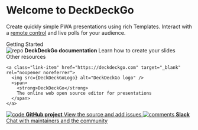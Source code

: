 



<Meta title="Introduction/Introduction" />

<style>{`
  .subheading {
    --mediumdark: '#6e6d6f';
    font-weight: 900;
    font-size: 13px;
    color: #999;
    letter-spacing: 6px;
    line-height: 24px;
    text-transform: uppercase;
    margin-bottom: 12px;
    margin-top: 40px;
  }

  .link-list {
    display: grid;
    grid-template-columns: 1fr;
    grid-template-rows: 1fr;
    row-gap: 10px;
  }

  @media (min-width: 620px) {
    .link-list {
      row-gap: 20px;
      column-gap: 20px;
      grid-template-columns: 1fr 1fr;
    }
  }

  @media all and (-ms-high-contrast:none) {
  .link-list {
      display: -ms-grid;
      -ms-grid-columns: 1fr 1fr;
      -ms-grid-rows: 1fr;
    }
  }

  .link-item {
    display: block;
    padding: 20px 30px 20px 15px;
    border: 1px solid #00000010;
    border-radius: 5px;
    transition: background 150ms ease-out, border 150ms ease-out, transform 150ms ease-out;
    color: #333333;
    display: flex;
    align-items: flex-start;
  }

  .link-item:hover {
    border-color: #1EA7FD50;
    transform: translate3d(0, -3px, 0);
    box-shadow: rgba(0, 0, 0, 0.08) 0 3px 10px 0;
  }

  .link-item:active {
    border-color: #1EA7FD;
    transform: translate3d(0, 0, 0);
  }

  .link-item strong {
    font-weight: 700;
    display: block;
    margin-bottom: 2px;
  }

  .link-item img {
    height: 40px;
    width: 40px;
    margin-right: 15px;
    flex: none;
  }

  .link-item span {
    font-size: 14px;
    line-height: 20px;
  }

  .tip {
    display: inline-block;
    border-radius: 1em;
    font-size: 11px;
    line-height: 12px;
    font-weight: 700;
    background: #E7FDD8;
    color: #66BF3C;
    padding: 4px 12px;
    margin-right: 10px;
    vertical-align: top;
  }

  .tip-wrapper {
    font-size: 13px;
    line-height: 20px;
    margin-top: 40px;
    margin-bottom: 40px;
  }

  .tip-wrapper code {
    font-size: 12px;
    display: inline-block;
  }


`}</style>

# Welcome to DeckDeckGo

Create quickly simple PWA presentations using rich Templates. Interact with a [remote control](https://deckdeckgo.app) and live polls for your audience.

<div className="subheading">Getting Started</div>

<div className="link-list">

<LinkTo className="link-item" kind="introduction-getting-started">
        <img src={Repo} alt="repo" />
        <span>
          <strong>DeckDeckGo documentation</strong>
          Learn how to create your slides
        </span>
      </LinkTo>
</div>

<div className="subheading">Other resources</div>

<div className="link-list">
  
    <a class="link-item" href="https://deckdeckgo.com" target="_blank" rel="noopener noreferrer">
      <img src={DeckDeckGoLogo} alt="DeckDeckGo logo" />
      <span>
        <strong>DeckDeckGo</strong>
        The online web open source editor for presentations
      </span>
    </a>
  
  <a className="link-item" href="https://github.com/deckgo/deckdeckgo" target="_blank" rel="noopener noreferrer">
    <img src={Code} alt="code" />
    <span>
      <strong>GitHub project</strong>
      View the source and add issues
    </span>
  </a>

  <a className="link-item" href="https://join.slack.com/t/deckdeckgo/shared_invite/enQtNzM0NjMwOTc3NTI0LTBlNmFhODNhYmRkMWUxZmU4ZTQ2MDJiNjlmYWZiODNjMDU5OGRjYThlZmZjMTc5YmQ3MzUzMDlhMzk0ZDgzMDY" target="_blank" rel="noopener noreferrer">
    <img src={Comments} alt="comments" />
    <span>
      <strong>Slack</strong>
      Chat with maintainers and the community
    </span>
  </a>
</div>

